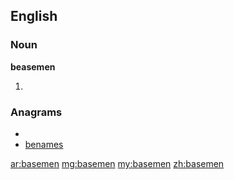 ==English==

===Noun===
'''beasemen'''

# {{plural of|[[baseman]]}}

===Anagrams===
* {{alphagram|abeemns}}
* [[benames#English|benames]]

[[ar:basemen]]
[[mg:basemen]]
[[my:basemen]]
[[zh:basemen]]